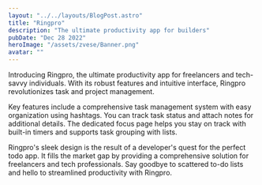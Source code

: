 ```yaml
---
layout: "../../layouts/BlogPost.astro"
title: "Ringpro"
description: "The ultimate productivity app for builders"
pubDate: "Dec 28 2022"
heroImage: "/assets/zvese/Banner.png"
avatar: ""
---
```


Introducing Ringpro, the ultimate productivity app for freelancers and tech-savvy individuals. With its robust features and intuitive interface, Ringpro revolutionizes task and project management.

Key features include a comprehensive task management system with easy organization using hashtags. You can track task status and attach notes for additional details. The dedicated focus page helps you stay on track with built-in timers and supports task grouping with lists.

Ringpro's sleek design is the result of a developer's quest for the perfect todo app. It fills the market gap by providing a comprehensive solution for freelancers and tech professionals. Say goodbye to scattered to-do lists and hello to streamlined productivity with Ringpro.
